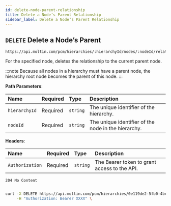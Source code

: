 ```yaml
---
id: delete-node-parent-relationship
title: Delete a Nodeʼs Parent Relationship
sidebar_label: Delete a Nodeʼs Parent Relationship
---
```


## `DELETE` Delete a Nodeʼs Parent

```http
https://api.moltin.com/pcm/hierarchies/:hierarchyId/nodes/:nodeId/relationships/parent
```

For the specified node, deletes the relationship to the current parent node.

:::note
Because all nodes in a hierarchy must have a parent node, the hierarchy root node becomes the parent of this node.
:::

<!--DOCUSAURUS_CODE_TABS-->

<!-- Request -->

**Path Parameters**:

| Name | Required | Type | Description |
| :--- | :--- | :--- | :--- |
| `hierarchyId` | Required | `string` | The unique identifier of the hierarchy. |
| `nodeId` | Required | `string` | The unique identifier of the node in the hierarchy. |

**Headers**:

| Name | Required | Type | Description |
| :--- | :--- | :--- | :--- |
| `Authorization` | Required | `string` | The Bearer token to grant access to the API. |

<!-- Response - PCM -->

`204 No Content`

```json

```

<!--END_DOCUSAURUS_CODE_TABS-->

<!--DOCUSAURUS_CODE_TABS-->

<!--cURL-->

```bash
curl -X DELETE https://api.moltin.com/pcm/hierarchies/0e119de2-5fb0-4bca-9b84-b3fc6c903007/nodes/de3c3590-4138-4943-b04d-d7b7dc48fa54/relationships/parent \
     -H "Authorization: Bearer XXXX" \
```

<!--END_DOCUSAURUS_CODE_TABS-->
